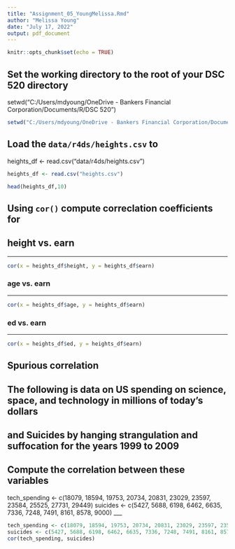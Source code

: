 ---
title: "Assignment_05_YoungMelissa.Rmd"
author: "Melissa Young"
date: "July 17, 2022"
output: pdf_document
---

```{r setup, include=FALSE}
knitr::opts_chunk$set(echo = TRUE)
```
## Set the working directory to the root of your DSC 520 directory
setwd("C:/Users/mdyoung/OneDrive - Bankers Financial Corporation/Documents/R/DSC 520")
```{r}
setwd("C:/Users/mdyoung/OneDrive - Bankers Financial Corporation/Documents/R/DSC 520")
```


## Load the `data/r4ds/heights.csv` to
heights_df <- read.csv("data/r4ds/heights.csv")
```{r}
heights_df <- read.csv("heights.csv")
```

```{r}
head(heights_df,10)
```


## Using `cor()` compute correclation coefficients for
## height vs. earn
___
```{r}
cor(x = heights_df$height, y = heights_df$earn)
```

### age vs. earn
___
```{r}
cor(x = heights_df$age, y = heights_df$earn)
```

### ed vs. earn
___
```{r}
cor(x = heights_df$ed, y = heights_df$earn)
```

## Spurious correlation
## The following is data on US spending on science, space, and technology in millions of today's dollars
## and Suicides by hanging strangulation and suffocation for the years 1999 to 2009
## Compute the correlation between these variables
tech_spending <- c(18079, 18594, 19753, 20734, 20831, 23029, 23597, 23584, 25525, 27731, 29449)
suicides <- c(5427, 5688, 6198, 6462, 6635, 7336, 7248, 7491, 8161, 8578, 9000)
___
```{r}
tech_spending <- c(18079, 18594, 19753, 20734, 20831, 23029, 23597, 23584, 25525, 27731, 29449)
suicides <- c(5427, 5688, 6198, 6462, 6635, 7336, 7248, 7491, 8161, 8578, 9000)
cor(tech_spending, suicides)
```


